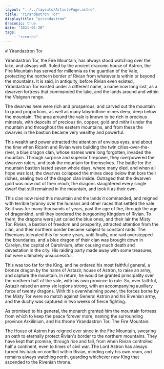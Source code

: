 ```yaml
---
layout: "../../layouts/ArticlePage.astro"
title: "Yirandastron Tor"
displaytitle: "yirandastron"
draconic: true
date: "2021-01-20"
tags:
    - "records"
---
```


<ColourBand>
# Yirandastron Tor 
</ColourBand>

<CBox>

Yirandastron Tor, the Fire Mountain, has always stood watching over the lake, and always will. Ruled by the ancient draconic house of Astron, the Fire Mountain has served for millennia as the guardian of the Vale, protecting the northern border of Rivian from whatever is within or beyond the mountains. It is said, in antiquity, before Rivian even existed, Yirandastron Tor existed under a different name, a name now long lost, as a dwarven fortress that commanded the lake, and the lands around and within the Visigean range.

The dwarves here were rich and prosperous, and carved out the mountain to grand proportions, as well as many labyrinthine mines deep, deep below the mountain. The area around the vale is known to be rich in precious minerals, with deposits of precious tin, copper, gold and mithril under the mountain and throughout the eastern mountains, and from these the dwarves in the bastion became very wealthy and powerful.

This wealth and power attracted the attention of envious eyes, and about the time when Ricarin and Rivian were building the twin cities-over-the-river, a blue dragon clan, whose names were long forgotten, invaded the mountain. Through surprise and superior firepower, they overpowered the dwarven rulers, and took the mountain for themselves. The battle for the mountain bastion lasted seven whole days, where many died, and when all hope was lost, the dwarves collapsed the mines deep below that bore their riches, sealing two of the dragon clan inside. Outraged that the dwarven gold was now out of their reach, the dragons slaughtered every single dwarf that still remained in the mountain, and took it as their own.

This clan now ruled this mountain and the lands it commanded, and reigned with terrible tyranny over the humans and other races that settled the vale. So it was for many thousands of years, past the age of fire, through the age of dragonkind, until they bordered the burgeoning Kingdom of Rivian. To them, the dragons were just called the blue ones, and their lair the Misty Tor. Rivian, a bastion of freedom and prosperity, attracted attention from the clan, and their northern border became subject to constant raids. The Rivenians tolerated this for some years, until finally, one raid overstepped the boundaries, and a blue dragon of their clan was brought down in Carelyn, the capital of Carolinium, after causing much death and devastation in the city. His raiding party made away with some treasures, but were ultimately unsuccessful.

This was too far for the King, and he ordered his most faithful general, a bronze dragon by the name of Astazir, house of Astron, to raise an army, and capture the mountain. In return, he would be granted principality over the northern half of the vale, with his own province to rule. So, ever faithful, Astazir raised an army six legions strong, with an accompanying auxiliary force of twenty dragons. With this overwhelming power, the forces borne by the Misty Tor were no match against General Astron and his Rivenian army, and the duchy was captured in two weeks of fierce fighting.

As promised to his general, the monarch granted him the mountain fortress from which to keep the peace forever more, naming the surrounding province Arkilinium, and his throne Yirandastron Tor. The Fire Mountain.

The House of Astron has reigned ever since in the Fire Mountain, swearing an oath to eternally protect Rivian's border to the northern mountains. They have kept that promise, through rise and fall, from when Rivian controlled half a continent, even to times of civil war. The Lord Astron has always turned his back on conflict within Rivian, minding only his own ream, and remains always watching north, guarding whichever new King that ascended to the Rivenian throne.


</CBox>
